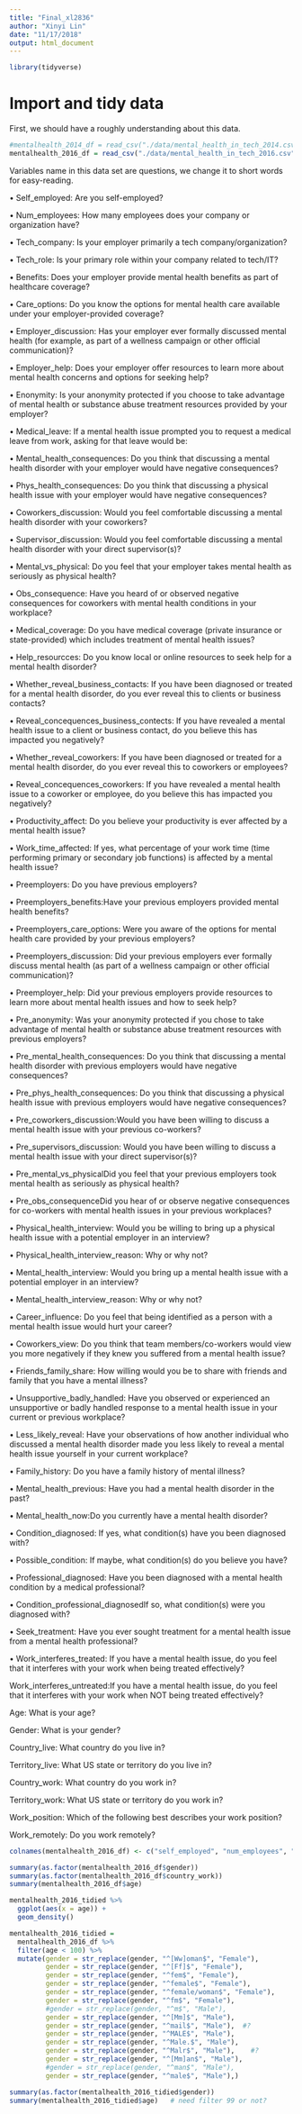 ```yaml
---
title: "Final_xl2836"
author: "Xinyi Lin"
date: "11/17/2018"
output: html_document
---
```


```r
library(tidyverse)
```

# Import and tidy data

First, we should have a roughly understanding about this data.

```r
#mentalhealth_2014_df = read_csv("./data/mental_health_in_tech_2014.csv") 
mentalhealth_2016_df = read_csv("./data/mental_health_in_tech_2016.csv") 
```

Variables name in this data set are questions, we change it to short words for easy-reading.

• Self_employed: Are you self-employed?

• Num_employees: How many employees does your company or organization have?

• Tech_company: Is your employer primarily a tech company/organization?

• Tech_role: Is your primary role within your company related to tech/IT?

• Benefits: Does your employer provide mental health benefits as part of healthcare coverage?

• Care_options: Do you know the options for mental health care available under your employer-provided coverage?

• Employer_discussion: Has your employer ever formally discussed mental health (for example, as part of a wellness campaign or other official communication)?

• Employer_help: Does your employer offer resources to learn more about mental health concerns and options for seeking help?

• Enonymity: Is your anonymity protected if you choose to take advantage of mental health or substance abuse treatment resources provided by your employer?

• Medical_leave: If a mental health issue prompted you to request a medical leave from work, asking for that leave would be:

• Mental_health_consequences: Do you think that discussing a mental health disorder with your employer would have negative consequences?

• Phys_health_consequences: Do you think that discussing a physical health issue with your employer would have negative consequences?

• Coworkers_discussion: Would you feel comfortable discussing a mental health disorder with your coworkers?

• Supervisor_discussion: Would you feel comfortable discussing a mental health disorder with your direct supervisor(s)?


• Mental_vs_physical: Do you feel that your employer takes mental health as seriously as physical health?

• Obs_consequence: Have you heard of or observed negative consequences for coworkers with mental health conditions in your workplace?

• Medical_coverage: Do you have medical coverage (private insurance or state-provided) which includes treatment of mental health issues?

• Help_resourcces: Do you know local or online resources to seek help for a mental health disorder?

• Whether_reveal_business_contacts:  If you have been diagnosed or treated for a mental health disorder, do you ever reveal this to clients or business contacts?

• Reveal_concequences_business_contects: If you have revealed a mental health issue to a client or business contact, do you believe this has impacted you negatively?

• Whether_reveal_coworkers: If you have been diagnosed or treated for a mental health disorder, do you ever reveal this to coworkers or employees?

• Reveal_concequences_coworkers: If you have revealed a mental health issue to a coworker or employee, do you believe this has impacted you negatively?

• Productivity_affect: Do you believe your productivity is ever affected by a mental health issue?

• Work_time_affected: If yes, what percentage of your work time (time performing primary or secondary job functions) is affected by a mental health issue?

• Preemployers: Do you have previous employers?

• Preemployers_benefits:Have your previous employers provided mental health benefits?

• Preemployers_care_options: Were you aware of the options for mental health care provided by your previous employers?

• Preemployers_discussion: Did your previous employers ever formally discuss mental health (as part of a wellness campaign or other official communication)?

• Preemployer_help: Did your previous employers provide resources to learn more about mental health issues and how to seek help?

• Pre_anonymity: Was your anonymity protected if you chose to take advantage of mental health or substance abuse treatment resources with previous employers?

• Pre_mental_health_consequences: Do you think that discussing a mental health disorder with previous employers would have negative consequences?

• Pre_phys_health_consequences: Do you think that discussing a physical health issue with previous employers would have negative consequences?

• Pre_coworkers_discussion:Would you have been willing to discuss a mental health issue with your previous co-workers?

• Pre_supervisors_discussion: Would you have been willing to discuss a mental health issue with your direct supervisor(s)?

• Pre_mental_vs_physicalDid you feel that your previous employers took mental health as seriously as physical health?

• Pre_obs_consequenceDid you hear of or observe negative consequences for co-workers with mental health issues in your previous workplaces?

• Physical_health_interview: Would you be willing to bring up a physical health issue with a potential employer in an interview?

• Physical_health_interview_reason: Why or why not?

• Mental_health_interview: Would you bring up a mental health issue with a potential employer in an interview?

• Mental_health_interview_reason: Why or why not?

• Career_influence: Do you feel that being identified as a person with a mental health issue would hurt your career?

• Coworkers_view: Do you think that team members/co-workers would view you more negatively if they knew you suffered from a mental health issue?

• Friends_family_share: How willing would you be to share with friends and family that you have a mental illness?

• Unsupportive_badly_handled: Have you observed or experienced an unsupportive or badly handled response to a mental health issue in your current or previous workplace?

• Less_likely_reveal: Have your observations of how another individual who discussed a mental health disorder made you less likely to reveal a mental health issue yourself in your current workplace?

• Family_history: Do you have a family history of mental illness?

• Mental_health_previous: Have you had a mental health disorder in the past?

• Mental_health_now:Do you currently have a mental health disorder?

• Condition_diagnosed: If yes, what condition(s) have you been diagnosed with?

• Possible_condition: If maybe, what condition(s) do you believe you have?

• Professional_diagnosed: Have you been diagnosed with a mental health condition by a medical professional?

• Condition_professional_diagnosedIf so, what condition(s) were you diagnosed with?

• Seek_treatment: Have you ever sought treatment for a mental health issue from a mental health professional?

• Work_interferes_treated: If you have a mental health issue, do you feel that it interferes with your work when being treated effectively?

Work_interferes_untreated:If you have a mental health issue, do you feel that it interferes with your work when NOT being treated effectively?

Age: What is your age?

Gender: What is your gender?

Country_live: What country do you live in?

Territory_live: What US state or territory do you live in?

Country_work: What country do you work in?

Territory_work: What US state or territory do you work in?

Work_position: Which of the following best describes your work position?

Work_remotely: Do you work remotely?

```r
colnames(mentalhealth_2016_df) <- c("self_employed", "num_employees", "tech_company", "tech_role", "benefits", "care_options", "employer_discussion", "employer_help", "enonymity", "medical_leave", "mental_health_consequences", "phys_health_consequences", "coworkers_discussion", "supervisor_discussion", "mental_vs_physical", "obs_consequence", "medical_coverage", "help_resourcces", "whether_reveal_business_contacts", "reveal_concequences_business_contects", "whether_reveal_coworkers", "reveal_concequences_coworkers", "productivity_affect", "work_time_affected", "preemployers", "preemployers_benefits", "preemployers_care_options", "preemployers_discussion", "preemployer_help", "pre_anonymity", "pre_mental_health_consequences", "pre_phys_health_consequences", "pre_coworkers_discussion", "pre_supervisors_discussion", "pre_mental_vs_physical", "pre_obs_consequence", "physical_health_interview", "physical_health_interview_reason", "mental_health_interview", "mental_health_interview_reason", "career_influence", "coworkers_view", "friends_family_share", "unsupportive_badly_handled", "less_likely_reveal", "family_history", "mental_health_previous", "mental_health_now", "condition_diagnosed", "possible_condition", "professional_diagnosed", "condition_professional_diagnosed", "seek_treatment", "work_interferes_treated", "work_interferes_untreated", "age", "gender", "country_live", "territory_live", "country_work", "territory_work", "work_position_kind", "work_remotely")
```

```r
summary(as.factor(mentalhealth_2016_df$gender))
summary(as.factor(mentalhealth_2016_df$country_work))
summary(mentalhealth_2016_df$age)

mentalhealth_2016_tidied %>% 
  ggplot(aes(x = age)) +
  geom_density()
```

```r
mentalhealth_2016_tidied =
  mentalhealth_2016_df %>% 
  filter(age < 100) %>% 
  mutate(gender = str_replace(gender, "^[Ww]oman$", "Female"),
         gender = str_replace(gender, "^[Ff]$", "Female"),
         gender = str_replace(gender, "^fem$", "Female"),
         gender = str_replace(gender, "^female$", "Female"),
         gender = str_replace(gender, "^female/woman$", "Female"),
         gender = str_replace(gender, "^fm$", "Female"),
         #gender = str_replace(gender, "^m$", "Male"),
         gender = str_replace(gender, "^[Mm]$", "Male"),
         gender = str_replace(gender, "^mail$", "Male"),  #?
         gender = str_replace(gender, "^MALE$", "Male"),
         gender = str_replace(gender, "^Male.$", "Male"),
         gender = str_replace(gender, "^Malr$", "Male"),    #?
         gender = str_replace(gender, "^[Mm]an$", "Male"),
         #gender = str_replace(gender, "^man$", "Male"),
         gender = str_replace(gender, "^male$", "Male"),)

summary(as.factor(mentalhealth_2016_tidied$gender))
summary(mentalhealth_2016_tidied$age)   # need filter 99 or not?
```



